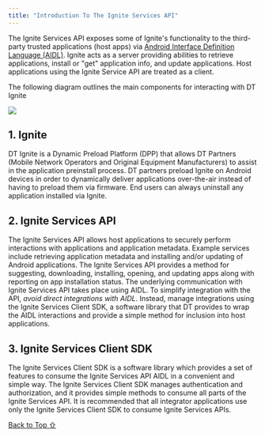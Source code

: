 ```yaml
---
title: "Introduction To The Ignite Services API"
---
```


The Ignite Services API exposes some of Ignite's functionality to the third-party trusted applications (host apps) via [Android Interface Definition Language (AIDL)](https://developer.android.com/guide/components/aidl). Ignite acts as a server providing abilities to retrieve applications, install or "get" application info, and update applications. Host applications using the Ignite Service API are treated as a client.

The following diagram outlines the main components for interacting with DT Ignite

<Frame caption="IS_SDK_Context_Diagram.png">
  <img src="https://developer.digitalturbine.com/hc/article_attachments/8276424665629" />
</Frame>

## 1. Ignite

DT Ignite is a Dynamic Preload Platform (DPP) that allows DT Partners (Mobile Network Operators and Original Equipment Manufacturers) to assist in the application preinstall process. DT partners preload Ignite on Android devices in order to dynamically deliver applications over-the-air instead of having to preload them via firmware. End users can always uninstall any application installed via Ignite.

## 2. Ignite Services API

The Ignite Services API allows host applications to securely perform interactions with applications and application metadata. Example services include retrieving application metadata and installing and/or updating of Android applications. The Ignite Services API provides a method for suggesting, downloading, installing, opening, and updating apps along with reporting on app installation status. The underlying communication with Ignite Services API takes place using AIDL. To simplify integration with the API, *avoid direct integrations with AIDL*. Instead, manage integrations using the Ignite Services Client SDK, a software library that DT provides to wrap the AIDL interactions and provide a simple method for inclusion into host applications.

## 3. Ignite Services Client SDK

The Ignite Services Client SDK is a software library which provides a set of features to consume the Ignite Services API AIDL in a convenient and simple way. The Ignite Services Client SDK manages authentication and authorization, and it provides simple methods to consume all parts of the Ignite Services API. It is recommended that all integrator applications use only the Ignite Services Client SDK to consume Ignite Services APIs.

[Back to Top ⇧](#top)
